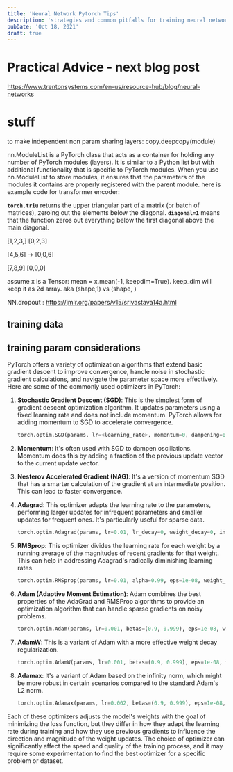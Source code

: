 ```yaml
---
title: 'Neural Network Pytorch Tips'
description: 'strategies and common pitfalls for training neural networks in PyTorch'
pubDate: 'Oct 18, 2021'
draft: true
---
```


# Practical Advice - next blog post

https://www.trentonsystems.com/en-us/resource-hub/blog/neural-networks

# stuff

to make independent non param sharing layers: copy.deepcopy(module)

nn.ModuleList is a PyTorch class that acts as a container for holding any number of PyTorch modules (layers). It is similar to a Python list but with additional functionality that is specific to PyTorch modules. When you use nn.ModuleList to store modules, it ensures that the parameters of the modules it contains are properly registered with the parent module. here is example code for transformer encoder:

**`torch.triu`** returns the upper triangular part of a matrix (or batch of matrices), zeroing out the elements below the diagonal. **`diagonal=1`** means that the function zeros out everything below the first diagonal above the main diagonal. 

[1,2,3,]           [0,2,3]

[4,5,6]       → [0,0,6]

[7,8,9]            [0,0,0]

assume x is a Tensor: mean = x.mean(-1, keepdim=True). keep_dim will keep it as 2d array. aka (shape,1) vs (shape, )

NN.dropout : https://jmlr.org/papers/v15/srivastava14a.html 

## training data

## training param considerations

PyTorch offers a variety of optimization algorithms that extend basic gradient descent to improve convergence, handle noise in stochastic gradient calculations, and navigate the parameter space more effectively. Here are some of the commonly used optimizers in PyTorch:

1. **Stochastic Gradient Descent (SGD)**: This is the simplest form of gradient descent optimization algorithm. It updates parameters using a fixed learning rate and does not include momentum. PyTorch allows for adding momentum to SGD to accelerate convergence.

   ```python
   torch.optim.SGD(params, lr=<learning_rate>, momentum=0, dampening=0, weight_decay=0, nesterov=False)
   ```

2. **Momentum**: It's often used with SGD to dampen oscillations. Momentum does this by adding a fraction of the previous update vector to the current update vector.

3. **Nesterov Accelerated Gradient (NAG)**: It's a version of momentum SGD that has a smarter calculation of the gradient at an intermediate position. This can lead to faster convergence.

4. **Adagrad**: This optimizer adapts the learning rate to the parameters, performing larger updates for infrequent parameters and smaller updates for frequent ones. It's particularly useful for sparse data.

   ```python
   torch.optim.Adagrad(params, lr=0.01, lr_decay=0, weight_decay=0, initial_accumulator_value=0, eps=1e-10)
   ```

5. **RMSprop**: This optimizer divides the learning rate for each weight by a running average of the magnitudes of recent gradients for that weight. This can help in addressing Adagrad's radically diminishing learning rates.

   ```python
   torch.optim.RMSprop(params, lr=0.01, alpha=0.99, eps=1e-08, weight_decay=0, momentum=0, centered=False)
   ```

6. **Adam (Adaptive Moment Estimation)**: Adam combines the best properties of the AdaGrad and RMSProp algorithms to provide an optimization algorithm that can handle sparse gradients on noisy problems.

   ```python
   torch.optim.Adam(params, lr=0.001, betas=(0.9, 0.999), eps=1e-08, weight_decay=0, amsgrad=False)
   ```

7. **AdamW**: This is a variant of Adam with a more effective weight decay regularization.

   ```python
   torch.optim.AdamW(params, lr=0.001, betas=(0.9, 0.999), eps=1e-08, weight_decay=0.01, amsgrad=False)
   ```

8. **Adamax**: It's a variant of Adam based on the infinity norm, which might be more robust in certain scenarios compared to the standard Adam's L2 norm.

   ```python
   torch.optim.Adamax(params, lr=0.002, betas=(0.9, 0.999), eps=1e-08, weight_decay=0)
   ```

Each of these optimizers adjusts the model's weights with the goal of minimizing the loss function, but they differ in how they adapt the learning rate during training and how they use previous gradients to influence the direction and magnitude of the weight updates. The choice of optimizer can significantly affect the speed and quality of the training process, and it may require some experimentation to find the best optimizer for a specific problem or dataset.